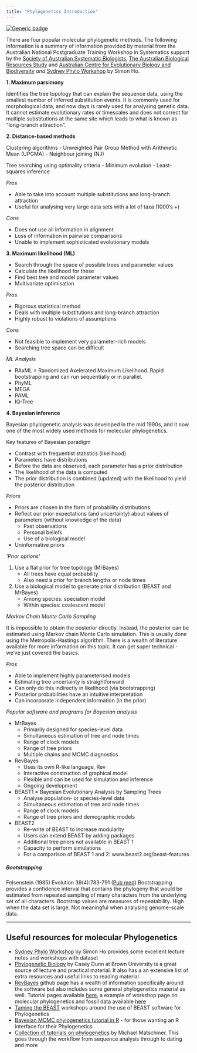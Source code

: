 ```yaml
---
title: "Phylogenetics Introduction"
---
```

[![Generic badge](https://img.shields.io/badge/Siobhon Egan-August 2019-<COLOR>.svg)](https://shields.io/)

There are four popular molecular phylogenetic methods.
The following information is a summary of information provided by material from the Australian National Postgraduate Training Workshop in Systematics support by the [Society of Australian Systematic Biologists](https://www.sasb.org.au), [The Australian Biological Resources Study](http://www.environment.gov.au/science/abrs) and [Australian Centre for Evolutionary Biology and Biodiversity](https://www.adelaide.edu.au/environment/acebb/) *and* [Sydney Phylo Workshop](https://github.com/simon-ho/SydneyPhyloWorkshop) by Simon Ho.


**1. Maximum parsimony**

Identifies the tree topology that can explain the sequence data, using the smallest number of inferred substitution events. It is commonly used for morphological data, and now days is rarely used for analysing genetic data. It cannot estimate evolutionary rates or timescales and does not correct for multiple substitutions at the same site which leads to what is known as "long-branch attraction".

**2. Distance-based methods**

Clustering algorithms
  - Unweighted Pair Group Method with Arithmetic Mean (UPGMA)
  - Neighbour joining (NJ)

Tree searching using optimality criteria
  - Minimum evolution
  - Least-squares inference

*Pros*

  - Able to take into account multiple substitutions and long-branch attraction
  - Useful for analysing very large data sets with a lot of taxa (1000's +)

*Cons*

  - Does not use all information in alignment
  - Loss of information in pairwise comparisons
  - Unable to implement sophisticated evolutionary models

**3. Maximum likelihood (ML)**

  - Search through the space of possible trees and parameter values
  - Calculate the likelihood for these
  - Find best tree and model parameter values
  - Multivariate optimisation

*Pros*

  - Rigorous statistical method
  - Deals with multiple substitutions and long-branch attraction
  - Highly robust to violations of assumptions

*Cons*

  - Not feasible to implement very parameter-rich models
  - Searching tree space can be difficult

*ML Analysis*

* RAxML = Randomized Axelerated Maximum Likelihood. Rapid bootstrapping and can run sequentially or in parallel.
* PhyML
* MEGA
* PAML
* IQ-Tree

**4. Bayesian inference**

Bayesian phylogenetic analysis was developed in the mid 1990s, and it now  one of the most widely used methods for molecular phylogenetics.

Key features of Bayesian paradigm

  - Contrast with frequentist statistics (likelihood)
  - Parameters have distributions
  - Before the data are observed, each parameter has a prior distribution
  - The likelihood of the data is computed
  - The prior distribution is combined (updated) with the likelihood to yield the posterior distribution

*Priors*

  - Priors are chosen in the form of probability distributions
  - Reflect our prior expectations (and uncertainty) about values of parameters (without knowledge of the data)
      * Past observations
      * Personal beliefs
      * Use of a biological model
  - Uninformative priors

*'Prior options'*

1. Use a flat prior for tree topology (MrBayes)
    - All trees have equal probability
    - Also need a prior for branch lengths or node times

2. Use a biological model to generate prior distribution (BEAST and MrBayes)
    - Among species: speciation model
    - Within species: coalescent model

*Markov Chain Monte Carlo Sampling*

It is impossible to obtain the posterior directly.  Instead, the posterior can be estimated using Markov chain Monte Carlo simulation. This is usually done using the Metropolis-Hastings algorithm. There is a wealth of literature available for more information on this topic. It can get super technical - we've just covered the basics.

*Pros*

  - Able to implement highly parameterised models
  - Estimating tree uncertainty is straightforward
  - Can only do this indirectly in likelihood (via bootstrapping)
  - Posterior probabilities have an intuitive interpretation
  - Can incorporate independent information (in the prior)

*Popular software and programs for Bayesian analysis*

  - MrBayes
    * Primarily designed for species-level data
    * Simultaneous estimation of tree and node times
    * Range of clock models
    * Range of tree priors
    * Multiple chains and MCMC diagnostics
  
  - RevBayes
    * Uses its own R-like language, Rev
    * Interactive construction of graphical model
    * Flexible and can be used for simulation and inference
    * Ongoing development
  
  - BEAST1 = Bayesian Evolutionary Analysis by Sampling Trees
    * Analyse population- or species-level data
    * Simultaneous estimation of tree and node times
    * Range of clock models
    * Range of tree priors and demographic models
  
  - BEAST2
    * Re-write of BEAST to increase modularity
    * Users can extend BEAST by adding packages
    * Additional tree priors not available in BEAST 1
    * Capacity to perform simulations
    * For a comparison of BEAST 1 and 2: www.beast2.org/beast-features



##### Bootstrapping
Felsenstein (1985) Evolution 39(4):783-791 ([Pub med](https://www.ncbi.nlm.nih.gov/pubmed/28561359))
Bootstrapping provides a confidence interval that contains the phylogeny that would be estimated from repeated sampling of many characters from the underlying set of all characters. Bootstrap values are measures of repeatability. High when the data set is large. Not meaningful when analysing genome-scale data.

***

## Useful resources for molecular Phylogenetics
* [Sydney Phylo Workshop](https://github.com/simon-ho/SydneyPhyloWorkshop) by Simon Ho provides some excellent lecture notes and workshops with dataset
* [Phylogenetic Biology](https://github.com/Phylogenetics-Brown-BIOL1425/phylogeneticbiology) by Casey Dunn at Brown University is a great source of lecture and practical material. It also has a an extensive list of extra resources and useful links to reading material
* [RevBayes](https://github.com/revbayes) github page has a wealth of information specifically around the software but also includes some general phylogenetics material as well. Tutorial pages available [here](https://revbayes.github.io/tutorials/), a example of workshop page on molecular phylogenetics and fossil data available [here](http://phyloworks.org/revbayes-workshop2017/)
* [Taming the BEAST](https://taming-the-beast.org/tutorials/Introduction-to-BEAST2/) workshops around the use of BEAST software for Phylogenetics
* [Bayesian MCMC phylogenetics tutorial in R](https://github.com/thednainus/Bayesian_tutorial) - for those wanting an R interface for their Phylogenetics
* [Collection of tutorials on phylogenetics](https://github.com/mmatschiner/tutorials) by Michael Matschiner. This goes through the workflow from sequence analysis through to dating and more
